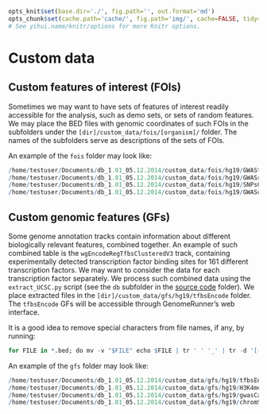 ```r

opts_knit$set(base.dir='./', fig.path='', out.format='md')
opts_chunk$set(cache.path='cache/', fig.path='img/', cache=FALSE, tidy=TRUE, fig.keep='high', echo=TRUE, dpi=300, out.width=700, prompt=FALSE, comment='##', results='markup', eval=FALSE)
# See yihui.name/knitr/options for more Knitr options.
```

Custom data
============

Custom features of interest (FOIs)
-----------------------------

Sometimes we may want to have sets of features of interest readily accessible for the analysis, such as demo sets, or sets of random features. We may place the BED files with genomic coordinates of such FOIs in the subfolders under the `[dir]/custom_data/fois/[organism]/` folder. The names of the subfolders serve as descriptions of the sets of FOIs.

An example of the `fois` folder may look like:

```r
/home/testuser/Documents/db_1.01_05.12.2014/custom_data/fois/hg19/GWAStest1/*.bed
/home/testuser/Documents/db_1.01_05.12.2014/custom_data/fois/hg19/GWASrand/*.bed
/home/testuser/Documents/db_1.01_05.12.2014/custom_data/fois/hg19/SNPsCommonRand/*.bed
/home/testuser/Documents/db_1.01_05.12.2014/custom_data/fois/hg19/GWAScatalogFull/*.bed
```

Custom genomic features (GFs)
-----------------------

Some genome annotation tracks contain information about different biologically relevant features, combined together. An example of such combined table is the `wgEncodeRegTfbsClusteredV3` track, containing experimentally detected transcription factor binding sites for 161 different transcription factors. We may want to consider the data for each transcription factor separately. We process such combined data using the `extract_UCSC.py` script (see the `db` subfolder in the [source code](https://github.com/mdozmorov/genome_runner) folder). We place extracted files in the `[dir]/custom_data/gfs/hg19/tfbsEncode` folder. The `tfbsEncode` GFs will be accessible through GenomeRunner's web interface.

It is a good idea to remove special characters from file names, if any, by running:

```r
for FILE in *.bed; do mv -v "$FILE" echo $FILE | tr ' ' '_' | tr -d '[{}(),!]' | tr -d "'" | tr '[A-Z]' '[a-z]' | sed 's/_-_/_/g';done
```

An example of the `gfs` folder may look like:

```r
/home/testuser/Documents/db_1.01_05.12.2014/custom_data/gfs/hg19/tfbsEncode/*.bed
/home/testuser/Documents/db_1.01_05.12.2014/custom_data/gfs/hg19/H3K4me3/*.bed
/home/testuser/Documents/db_1.01_05.12.2014/custom_data/gfs/hg19/gwasCatalog/*.bed
/home/testuser/Documents/db_1.01_05.12.2014/custom_data/gfs/hg19/chromStates/*.bed
```
